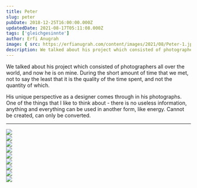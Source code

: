 ```yaml
---
title: Peter
slug: peter
pubDate: 2018-12-25T16:00:00.000Z
updatedDate: 2021-08-17T05:11:08.000Z
tags: ['gleichgesinnte']
author: Erfi Anugrah
image: { src: https://erfianugrah.com/content/images/2021/08/Peter-1.jpg, alt: peter-1 }
description: We talked about his project which consisted of photographers all over the world, and now he is on mine. During the short amount of time that we met, not to say the least that it is the quality of the time spent, and not the quantity of which.
---
```


We talked about his project which consisted of photographers all over the world, and now he is on mine. During the short amount of time that we met, not to say the least that it is the quality of the time spent, and not the quantity of which.

His unique perspective as a designer comes through in his photographs. One of the things that I like to think about - there is no useless information, anything and everything can be used in another form, like energy. Cannot be created, can only be converted.

---
<div class="grid grid-cols-1 sm:grid-cols-2 md:grid-cols-3 lg:grid-cols-4 gap-4">
    <div class="col-span-1">
        <a href ="https://erfianugrah.com/content/images/2021/08/Peter-1.jpg"  data-fslightbox="gallery">
            <img src="https://erfianugrah.com/content/images/2021/08/Peter-1.jpg" />
        </a>
    </div>
    <div class="col-span-1">
        <a href ="https://erfianugrah.com/content/images/2021/08/Peter-2.jpg"  data-fslightbox="gallery">
            <img src="https://erfianugrah.com/content/images/2021/08/Peter-2.jpg" />
        </a>
    </div>
    <div class="col-span-1">
        <a href ="https://erfianugrah.com/content/images/2021/08/Peter-3.jpg"  data-fslightbox="gallery">
            <img src="https://erfianugrah.com/content/images/2021/08/Peter-3.jpg" />
        </a>
    </div>
    <div class="col-span-1">
        <a href ="https://erfianugrah.com/content/images/2021/08/Peter-5.jpg"  data-fslightbox="gallery">
            <img src="https://erfianugrah.com/content/images/2021/08/Peter-5.jpg" />
        </a>
    </div>
    <div class="col-span-1">
        <a href ="https://erfianugrah.com/content/images/2021/08/Peter-9.jpg"  data-fslightbox="gallery">
            <img src="https://erfianugrah.com/content/images/2021/08/Peter-9.jpg" />
        </a>
    </div>
    <div class="col-span-1">
        <a href ="https://erfianugrah.com/content/images/2021/08/Peter-4-2.jpg"  data-fslightbox="gallery">
            <img src="https://erfianugrah.com/content/images/2021/08/Peter-4-2.jpg" />
        </a>
    </div>
    <div class="col-span-1">
        <a href ="https://erfianugrah.com/content/images/2021/08/Peter-6-1.jpg"  data-fslightbox="gallery">
            <img src="https://erfianugrah.com/content/images/2021/08/Peter-6-1.jpg" />
        </a>
    </div>
    <div class="col-span-1">
        <a href ="https://erfianugrah.com/content/images/2021/08/Peter-7-1.jpg"  data-fslightbox="gallery">
            <img src="https://erfianugrah.com/content/images/2021/08/Peter-7-1.jpg" />
        </a>
    </div>
    <div class="col-span-1">
        <a href ="https://erfianugrah.com/content/images/2021/08/Peter-8-1.jpg"  data-fslightbox="gallery">
            <img src="https://erfianugrah.com/content/images/2021/08/Peter-8-1.jpg" />
        </a>
    </div>
</div>